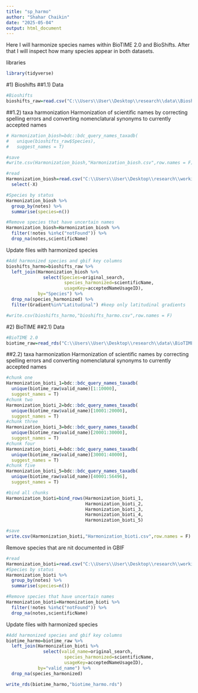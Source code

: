 ```yaml
---
title: "sp_harmo"
author: "Shahar Chaikin"
date: "2025-05-04"
output: html_document
---
```


Here I will harmonize species names within BioTIME 2.0 and BioShifts.
After that I will inspect how many species appear in both datasets.

libraries
```r
library(tidyverse)
```

#1) Bioshifts
##1.1) Data
```r
#Bioshifts
bioshifts_raw=read.csv("C:\\Users\\User\\Desktop\\research\\data\\Bioshifts\\BioShifts.csv")
```

##1.2) taxa harmonization
Harmonization of scientific names by correcting spelling errors and converting nomenclatural synonyms to currently accepted names
```r
# Harmonization_biosh=bdc::bdc_query_names_taxadb(
#   unique(bioshifts_raw$Species),
#   suggest_names = T)

#save
#write.csv(Harmonization_biosh,"Harmonization_biosh.csv",row.names = F)

#read
Harmonization_biosh=read.csv("C:\\Users\\User\\Desktop\\research\\working groups\\iDiv_2024_25_sRED\\R\\sRED_demog_range_shifts/stage_1_species_harmo/Harmonization_biosh.csv") %>% 
  select(-X)

#Species by status
Harmonization_biosh %>% 
  group_by(notes) %>% 
  summarise(species=n())

#Remove species that have uncertain names
Harmonization_biosh=Harmonization_biosh %>% 
  filter(!notes %in%c("notFound")) %>% 
  drop_na(notes,scientificName)
```

Update files with harmonized species
```r
#Add harmonized species and gbif key columns
bioshifts_harmo=bioshifts_raw %>% 
  left_join(Harmonization_biosh %>% 
              select(Species=original_search,
                      species_harmonized=scientificName,
                      usageKey=acceptedNameUsageID),
            by="Species") %>% 
  drop_na(species_harmonized) %>% 
  filter(Gradient%in%"Latitudinal") #keep only latitudinal gradients

#write.csv(bioshifts_harmo,"bioshifts_harmo.csv",row.names = F)
```

#2) BioTIME
##2.1) Data
```r
#BioTIME 2.0
biotime_raw=read_rds("C:\\Users\\User\\Desktop\\research\\data\\BioTIME 2\\queryBTv2_April_2024.rds")
```

##2.2) taxa harmonization
Harmonization of scientific names by correcting spelling errors and converting nomenclatural synonyms to currently accepted names
```r
#chunk one
Harmonization_bioti_1=bdc::bdc_query_names_taxadb(
  unique(biotime_raw$valid_name)[1:10000],
  suggest_names = T)
#chunk two
Harmonization_bioti_2=bdc::bdc_query_names_taxadb(
  unique(biotime_raw$valid_name)[10001:20000],
  suggest_names = T)
#chunk three
Harmonization_bioti_3=bdc::bdc_query_names_taxadb(
  unique(biotime_raw$valid_name)[20001:30000],
  suggest_names = T)
#chunk four
Harmonization_bioti_4=bdc::bdc_query_names_taxadb(
  unique(biotime_raw$valid_name)[30001:40000],
  suggest_names = T)
#chunk five
Harmonization_bioti_5=bdc::bdc_query_names_taxadb(
  unique(biotime_raw$valid_name)[40001:56496],
  suggest_names = T)

#bind all chunks
Harmonization_bioti=bind_rows(Harmonization_bioti_1,
                              Harmonization_bioti_2,
                              Harmonization_bioti_3,
                              Harmonization_bioti_4,
                              Harmonization_bioti_5)

#save
write.csv(Harmonization_bioti,"Harmonization_bioti.csv",row.names = F)
```

Remove species that are nit documented in GBIF
```r
#read
Harmonization_bioti=read.csv("C:\\Users\\User\\Desktop\\research\\working groups\\iDiv_2024_25_sRED\\R\\sRED_demog_range_shifts/stage_1_species_harmo/Harmonization_bioti.csv")
#Species by status
Harmonization_bioti %>% 
  group_by(notes) %>% 
  summarise(species=n())

#Remove species that have uncertain names
Harmonization_bioti=Harmonization_bioti %>% 
  filter(!notes %in%c("notFound")) %>% 
  drop_na(notes,scientificName)
```

Update files with harmonized species
```r
#Add harmonized species and gbif key columns
biotime_harmo=biotime_raw %>% 
  left_join(Harmonization_bioti %>% 
              select(valid_name=original_search,
                      species_harmonized=scientificName,
                      usageKey=acceptedNameUsageID),
            by="valid_name") %>% 
  drop_na(species_harmonized)

write_rds(biotime_harmo,"biotime_harmo.rds")
```